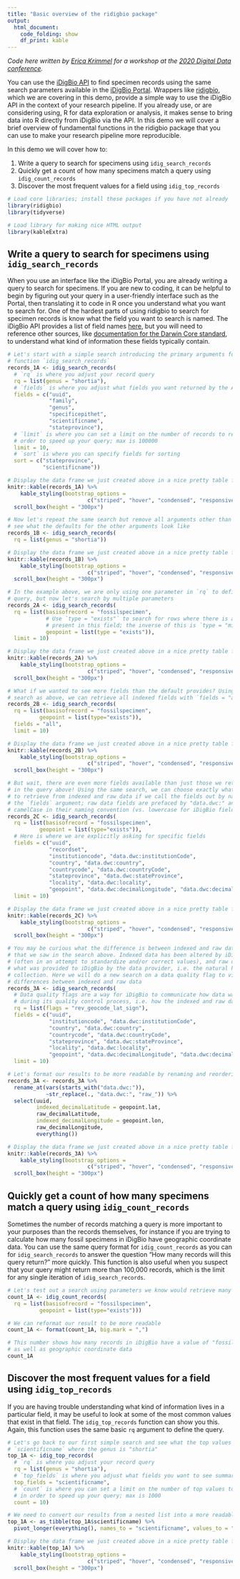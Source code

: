```yaml
---
title: "Basic overview of the ridigbio package"
output:
  html_document:
    code_folding: show
    df_print: kable
---
```


_Code here written by [Erica Krimmel](https://orcid.org/0000-0003-3192-0080) for a workshop at the [2020 Digital Data conference](https://bit.ly/DigiData4)._

You can use the [iDigBio API](https://github.com/idigbio/idigbio-search-api/wiki) to find specimen records using the same search parameters available in the [iDigBio Portal](https://www.idigbio.org/portal/search). Wrappers like [ridigbio](https://cran.r-project.org/web/packages/ridigbio/index.html), which we are covering in this demo, provide a simple way to use the iDigBio API in the context of your research pipeline. If you already use, or are considering using, R for data exploration or analysis, it makes sense to bring data into R directly from iDigBio via the API. In this demo we will cover a brief overview of fundamental functions in the ridigbio package that you can use to make your research pipeline more reproducible.

In this demo we will cover how to:

1. Write a query to search for specimens using `idig_search_records`
2. Quickly get a count of how many specimens match a query using `idig_count_records`
3. Discover the most frequent values for a field using `idig_top_records`

```r
# Load core libraries; install these packages if you have not already
library(ridigbio)
library(tidyverse)

# Load library for making nice HTML output
library(kableExtra)
```

## Write a query to search for specimens using `idig_search_records`

When you use an interface like the iDigBio Portal, you are already writing a query to search for specimens. If you are new to coding, it can be helpful to begin by figuring out your query in a user-friendly interface such as the Portal, then translating it to code in R once you understand what you want to search for. One of the hardest parts of using ridigbio to search for specimen records is know what the field you want to search is named. The iDigBio API provides a list of field names [here](https://search.idigbio.org/v2/meta/fields/records), but you will need to reference other sources, like [documentation for the Darwin Core standard](https://dwc.tdwg.org/terms/), to understand what kind of information these fields typically contain.

```r
# Let's start with a simple search introducing the primary arguments for the
# function `idig_search_records`
records_1A <- idig_search_records(
  # `rq` is where you adjust your record query
  rq = list(genus = "shortia"),
  # `fields` is where you adjust what fields you want returned by the API
  fields = c("uuid",
             "family",
             "genus",
             "specificepithet",
             "scientificname",
             "stateprovince"),
  # `limit` is where you can set a limit on the number of records to return in
  # order to speed up your query; max is 100000
  limit = 10,
  # `sort` is where you can specify fields for sorting
  sort = c("stateprovince",
           "scientificname"))

# Display the data frame we just created above in a nice pretty table for HTML
knitr::kable(records_1A) %>% 
    kable_styling(bootstrap_options = 
                         c("striped", "hover", "condensed", "responsive")) %>% 
  scroll_box(height = "300px")
```

```r
# Now let's repeat the same search but remove all arguments other than `rq` to
# see what the defaults for the other arguments look like
records_1B <- idig_search_records(
  rq = list(genus = "shortia"))

# Display the data frame we just created above in a nice pretty table for HTML
knitr::kable(records_1B) %>% 
    kable_styling(bootstrap_options = 
                         c("striped", "hover", "condensed", "responsive")) %>% 
  scroll_box(height = "300px")
```

```r
# In the example above, we are only using one parameter in `rq` to define our
# query, but now let's search by multiple parameters
records_2A <- idig_search_records(
  rq = list(basisofrecord = "fossilspecimen",
            # Use `type = "exists"` to search for rows where there is a value
            # present in this field; the inverse of this is `type = "missing"`
            geopoint = list(type = "exists")),
  limit = 10)

# Display the data frame we just created above in a nice pretty table for HTML
knitr::kable(records_2A) %>% 
    kable_styling(bootstrap_options = 
                         c("striped", "hover", "condensed", "responsive")) %>% 
  scroll_box(height = "300px")
```

```r
# What if we wanted to see more fields than the default provides? Using the same
# search as above, we can retrieve all indexed fields with `fields = "all"`
records_2B <- idig_search_records(
  rq = list(basisofrecord = "fossilspecimen",
          geopoint = list(type="exists")),
  fields = "all",
  limit = 10)

# Display the data frame we just created above in a nice pretty table for HTML
knitr::kable(records_2B) %>% 
    kable_styling(bootstrap_options = 
                         c("striped", "hover", "condensed", "responsive")) %>% 
  scroll_box(height = "300px")
```

```r
# But wait, there are even more fields available than just those we retrieved
# in the query above! Using the same search, we can choose exactly what fields
# to retrieve from indexed and raw data if we call the fields out by name in
# the `fields` argument; raw data fields are prefaced by "data.dwc:" and use 
# camelCase in their naming convention (vs. lowercase for iDigBio fields)
records_2C <- idig_search_records(
  rq = list(basisofrecord = "fossilspecimen",
          geopoint = list(type="exists")),
  # Here is where we are explicitly asking for specific fields
  fields = c("uuid",
             "recordset",
             "institutioncode", "data.dwc:institutionCode",
             "country", "data.dwc:country",
             "countrycode", "data.dwc:countryCode",
             "stateprovince", "data.dwc:stateProvince",
             "locality", "data.dwc:locality",
             "geopoint", "data.dwc:decimalLongitude", "data.dwc:decimalLatitude"),
  limit = 10)

# Display the data frame we just created above in a nice pretty table for HTML
knitr::kable(records_2C) %>% 
    kable_styling(bootstrap_options = 
                         c("striped", "hover", "condensed", "responsive")) %>% 
  scroll_box(height = "300px")
```

```r
# You may be curious what the difference is between indexed and raw data such as
# that we saw in the search above. Indexed data has been altered by iDigBio
# (often in an attempt to standardize and/or correct values), and raw data is
# what was provided to iDigBio by the data provider, i.e. the natural history
# collection. Here we will do a new search on a data quality flag to view
# differences between indexed and raw data
records_3A <- idig_search_records(
  # Data quality flags are a way for iDigBio to communicate how data was altered
  # during its quality control process, i.e. how the indexed and raw data differ
  rq = list(flags = "rev_geocode_lat_sign"),
  fields = c("uuid",
             "institutioncode", "data.dwc:institutionCode",
             "country", "data.dwc:country",
             "countrycode", "data.dwc:countryCode",
             "stateprovince", "data.dwc:stateProvince",
             "locality", "data.dwc:locality",
             "geopoint", "data.dwc:decimalLongitude", "data.dwc:decimalLatitude"),
  limit = 10)

# Let's format our results to be more readable by renaming and reordering columns
records_3A <- records_3A %>% 
  rename_at(vars(starts_with("data.dwc:")),
            ~str_replace(., "data.dwc:", "raw_")) %>% 
  select(uuid,
         indexed_decimalLatitude = geopoint.lat,
         raw_decimalLatitude,
         indexed_decimalLongitude = geopoint.lon,
         raw_decimalLongitude,
         everything())

# Display the data frame we just created above in a nice pretty table for HTML
knitr::kable(records_3A) %>% 
    kable_styling(bootstrap_options = 
                         c("striped", "hover", "condensed", "responsive")) %>% 
  scroll_box(height = "300px")
```

## Quickly get a count of how many specimens match a query using `idig_count_records`

Sometimes the number of records matching a query is more important to your purposes than the records themselves, for instance if you are trying to calculate how many fossil specimens in iDigBio have geographic coordinate data. You can use the same query format for `idig_count_records` as you can for `idig_search_records` to answer the question "How many records will this query return?" more quickly. This function is also useful when you suspect that your query might return more than 100,000 records, which is the limit for any single iteration of `idig_search_records`.

```r
# Let's test out a search using parameters we know would retrieve many records
count_1A <- idig_count_records(
  rq = list(basisofrecord = "fossilspecimen",
          geopoint = list(type="exists")))

# We can reformat our result to be more readable
count_1A <- format(count_1A, big.mark = ",")

# This number shows how many records in iDigBio have a value of "fossilspecimen"
# as well as geographic coordinate data
count_1A
```

## Discover the most frequent values for a field using `idig_top_records`

If you are having trouble understanding what kind of information lives in a particular field, it may be useful to look at some of the most common values that exist in that field. The `idig_top_records` function can show you this. Again, this function uses the same basic `rq` argument to define the query.

```r
# Let's go back to our first simple search and see what the top values are for
# `scientificname` where the genus is "shortia"
top_1A <- idig_top_records(
  # `rq` is where you adjust your record query
  rq = list(genus = "shortia"),
  # `top_fields` is where you adjust what fields you want to see summarized
  top_fields = "scientificname",
  # `count` is where you can set a limit on the number of top values to return
  # in order to speed up your query; max is 1000
  count = 10)

# We need to convert our results from a nested list into a more readable format
top_1A <- as_tibble(top_1A$scientificname) %>% 
  pivot_longer(everything(), names_to = "scientificname", values_to = "count")

# Display the data frame we just created above in a nice pretty table for HTML
knitr::kable(top_1A) %>% 
    kable_styling(bootstrap_options = 
                         c("striped", "hover", "condensed", "responsive")) %>% 
  scroll_box(height = "300px")
```